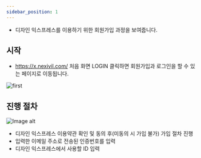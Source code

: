 ```yaml
---
sidebar_position: 1
---
```


* 디자인 익스프레스를 이용하기 위한 회원가입 과정을 보여줍니다.

## 시작

* https://x.nexivil.com/ 처음 화면 LOGIN 클릭하면 회원가입과 로그인을 할 수 있는 페이지로 이동됩니다.

![first](/img/Auth/firstPage.GIF)

## 진행 절차


<!-- ![process](/img/Auth/process2-600.GIF) -->
<div>
    <div float= "center">
        <img src={process} alt="Image alt"/>
    </div>
</div>

* 디자인 익스프레스 이용약관 확인 및 동의 후(미동의 시 가입 불가) 가입 절차 진행
* 입력한 이메일 주소로 전송된 인증번호를 입력
* 디자인 익스프레스에서 사용할 ID 입력 
